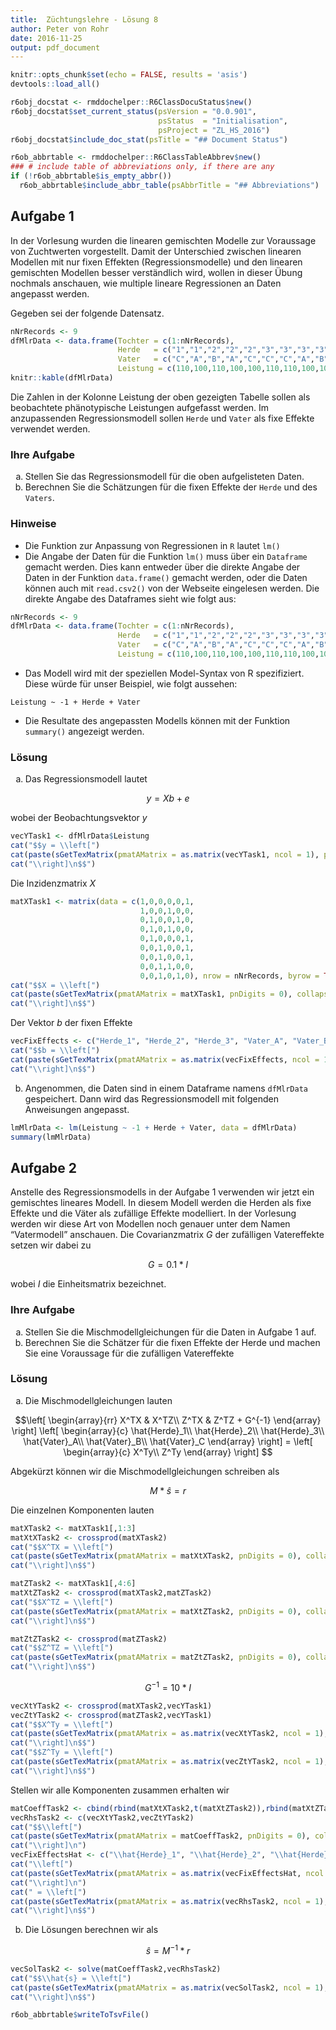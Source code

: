 ```yaml
---
title:  Züchtungslehre - Lösung 8
author: Peter von Rohr
date: 2016-11-25
output: pdf_document
---
```


```r
knitr::opts_chunk$set(echo = FALSE, results = 'asis')
devtools::load_all()
```

```r
r6obj_docstat <- rmddochelper::R6ClassDocuStatus$new()
r6obj_docstat$set_current_status(psVersion = "0.0.901",
                                 psStatus  = "Initialisation",
                                 psProject = "ZL_HS_2016")
r6obj_docstat$include_doc_stat(psTitle = "## Document Status")
```


```r
r6ob_abbrtable <- rmddochelper::R6ClassTableAbbrev$new()
### # include table of abbreviations only, if there are any
if (!r6ob_abbrtable$is_empty_abbr())
  r6ob_abbrtable$include_abbr_table(psAbbrTitle = "## Abbreviations")
```

## Aufgabe 1
In der Vorlesung wurden die linearen gemischten Modelle zur Voraussage von Zuchtwerten vorgestellt. Damit der Unterschied zwischen linearen Modellen mit nur fixen Effekten (Regressionsmodelle) und den linearen gemischten Modellen besser verständlich wird, wollen in dieser Übung nochmals anschauen, wie multiple lineare Regressionen an Daten angepasst werden.

Gegeben sei der folgende Datensatz.

```r
nNrRecords <- 9
dfMlrData <- data.frame(Tochter = c(1:nNrRecords),
                        Herde   = c("1","1","2","2","2","3","3","3","3"),
                        Vater   = c("C","A","B","A","C","C","C","A","B"),
                        Leistung = c(110,100,110,100,100,110,110,100,100))
knitr::kable(dfMlrData)
```

Die Zahlen in der Kolonne Leistung der oben gezeigten Tabelle sollen als beobachtete phänotypische Leistungen aufgefasst werden. Im anzupassenden Regressionsmodell sollen `Herde` und `Vater` als fixe Effekte verwendet werden. 

### Ihre Aufgabe
a) Stellen Sie das Regressionsmodell für die oben aufgelisteten Daten.
b) Berechnen Sie die Schätzungen für die fixen Effekte der `Herde` und des `Vaters`.


### Hinweise
- Die Funktion zur Anpassung von Regressionen in `R` lautet `lm()`
- Die Angabe der Daten für die Funktion `lm()` muss über ein `Dataframe` gemacht werden. Dies kann entweder über die direkte Angabe der Daten in der Funktion `data.frame()` gemacht werden, oder die Daten können auch mit `read.csv2()` von der Webseite eingelesen werden. Die direkte Angabe des Dataframes sieht wie folgt aus:

```r
nNrRecords <- 9
dfMlrData <- data.frame(Tochter = c(1:nNrRecords),
                        Herde   = c("1","1","2","2","2","3","3","3","3"),
                        Vater   = c("C","A","B","A","C","C","C","A","B"),
                        Leistung = c(110,100,110,100,100,110,110,100,100))
```

- Das Modell wird mit der speziellen Model-Syntax von R spezifiziert. Diese würde für unser Beispiel, wie folgt aussehen:

```
Leistung ~ -1 + Herde + Vater
```

- Die Resultate des angepassten Modells können mit der Funktion `summary()` angezeigt werden.


### Lösung
a) Das Regressionsmodell lautet

$$y = Xb + e$$

wobei der Beobachtungsvektor $y$

```r
vecYTask1 <- dfMlrData$Leistung
cat("$$y = \\left[")
cat(paste(sGetTexMatrix(pmatAMatrix = as.matrix(vecYTask1, ncol = 1), pnDigits = 0), collapse = "\n"))
cat("\\right]\n$$")
```

Die Inzidenzmatrix $X$

```r
matXTask1 <- matrix(data = c(1,0,0,0,0,1,
                             1,0,0,1,0,0,
                             0,1,0,0,1,0,
                             0,1,0,1,0,0,
                             0,1,0,0,0,1,
                             0,0,1,0,0,1,
                             0,0,1,0,0,1,
                             0,0,1,1,0,0,
                             0,0,1,0,1,0), nrow = nNrRecords, byrow = TRUE)
cat("$$X = \\left[")
cat(paste(sGetTexMatrix(pmatAMatrix = matXTask1, pnDigits = 0), collapse = "\n"))
cat("\\right]\n$$")
```

Der Vektor $b$ der fixen Effekte

```r
vecFixEffects <- c("Herde_1", "Herde_2", "Herde_3", "Vater_A", "Vater_B", "Vater_C")
cat("$$b = \\left[")
cat(paste(sGetTexMatrix(pmatAMatrix = as.matrix(vecFixEffects, ncol = 1), pnDigits = 0), collapse = "\n"))
cat("\\right]\n$$")
```




b) Angenommen, die Daten sind in einem Dataframe namens `dfMlrData` gespeichert. Dann wird das Regressionsmodell mit folgenden Anweisungen angepasst.

```r
lmMlrData <- lm(Leistung ~ -1 + Herde + Vater, data = dfMlrData)
summary(lmMlrData)
```


## Aufgabe 2
Anstelle des Regressionsmodells in der Aufgabe 1 verwenden wir jetzt ein gemischtes lineares Modell. In diesem Modell werden die Herden als fixe Effekte und die Väter als zufällige Effekte modelliert. In der Vorlesung werden wir diese Art von Modellen noch genauer unter dem Namen "Vatermodell" anschauen. Die Covarianzmatrix $G$ der zufälligen Vatereffekte setzen wir dabei zu

$$G = 0.1*I$$

wobei $I$ die Einheitsmatrix bezeichnet.


### Ihre Aufgabe
a) Stellen Sie die Mischmodellgleichungen für die Daten in Aufgabe 1 auf. 
b) Berechnen Sie die Schätzer für die fixen Effekte der Herde und machen Sie eine Voraussage für die zufälligen Vatereffekte


### Lösung
a) Die Mischmodellgleichungen lauten

$$\left[
  \begin{array}{rr}
  X^TX  &  X^TZ\\
  Z^TX  &  Z^TZ + G^{-1}
  \end{array}
\right]
\left[
  \begin{array}{c}
  \hat{Herde}_1\\
  \hat{Herde}_2\\
  \hat{Herde}_3\\
  \hat{Vater}_A\\
  \hat{Vater}_B\\
  \hat{Vater}_C
  \end{array}
\right]
=
\left[
  \begin{array}{c}
  X^Ty\\
  Z^Ty
  \end{array}
\right]
$$

Abgekürzt können wir die Mischmodellgleichungen schreiben als

$$M * \hat{s} = r$$

Die einzelnen Komponenten lauten

```r
matXTask2 <- matXTask1[,1:3]
matXtXTask2 <- crossprod(matXTask2)
cat("$$X^TX = \\left[")
cat(paste(sGetTexMatrix(pmatAMatrix = matXtXTask2, pnDigits = 0), collapse = "\n"))
cat("\\right]\n$$")
```

```r
matZTask2 <- matXTask1[,4:6]
matXtZTask2 <- crossprod(matXTask2,matZTask2)
cat("$$X^TZ = \\left[")
cat(paste(sGetTexMatrix(pmatAMatrix = matXtZTask2, pnDigits = 0), collapse = "\n"))
cat("\\right]\n$$")
```

```r
matZtZTask2 <- crossprod(matZTask2)
cat("$$Z^TZ = \\left[")
cat(paste(sGetTexMatrix(pmatAMatrix = matZtZTask2, pnDigits = 0), collapse = "\n"))
cat("\\right]\n$$")
```

$$G^{-1} = 10*I$$

```r
vecXtYTask2 <- crossprod(matXTask2,vecYTask1)
vecZtYTask2 <- crossprod(matZTask2,vecYTask1)
cat("$$X^Ty = \\left[")
cat(paste(sGetTexMatrix(pmatAMatrix = as.matrix(vecXtYTask2, ncol = 1), pnDigits = 0), collapse = "\n"))
cat("\\right]\n$$")
cat("$$Z^Ty = \\left[")
cat(paste(sGetTexMatrix(pmatAMatrix = as.matrix(vecZtYTask2, ncol = 1), pnDigits = 0), collapse = "\n"))
cat("\\right]\n$$")
```

Stellen wir alle Komponenten zusammen erhalten wir

```r
matCoeffTask2 <- cbind(rbind(matXtXTask2,t(matXtZTask2)),rbind(matXtZTask2,matZtZTask2 + 10*diag(1,nrow = nrow(matZtZTask2))))
vecRhsTask2 <- c(vecXtYTask2,vecZtYTask2)
cat("$$\\left[")
cat(paste(sGetTexMatrix(pmatAMatrix = matCoeffTask2, pnDigits = 0), collapse = "\n"))
cat("\\right]\n")
vecFixEffectsHat <- c("\\hat{Herde}_1", "\\hat{Herde}_2", "\\hat{Herde}_3", "\\hat{Vater}_A", "\\hat{Vater}_B", "\\hat{Vater}_C")
cat("\\left[")
cat(paste(sGetTexMatrix(pmatAMatrix = as.matrix(vecFixEffectsHat, ncol = 1)), collapse = "\n"))
cat("\\right]\n")
cat(" = \\left[")
cat(paste(sGetTexMatrix(pmatAMatrix = as.matrix(vecRhsTask2, ncol = 1), pnDigits = 0), collapse = "\n"))
cat("\\right]\n$$")
```

b) Die Lösungen berechnen wir als 

$$\hat{s} = M^{-1} * r$$ 



```r
vecSolTask2 <- solve(matCoeffTask2,vecRhsTask2)
cat("$$\\hat{s} = \\left[")
cat(paste(sGetTexMatrix(pmatAMatrix = as.matrix(vecSolTask2, ncol = 1), pnDigits = 4), collapse = "\n"))
cat("\\right]\n$$")
```


```r
r6ob_abbrtable$writeToTsvFile()
```
<!-- END of document                 -- 
  -- Below this must not be anything --> 
